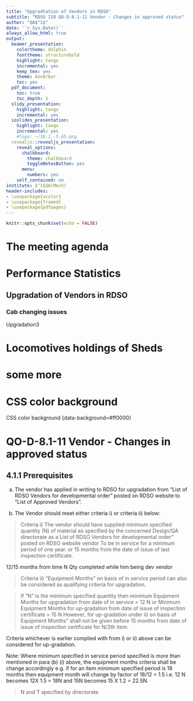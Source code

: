 ```yaml
---
title: "Upgradtation of Vendors in RDSO"
subtitle: "RDSO ISO QO-D-8.1-11 Vendor - Changes in approved status"
author: "QA$^1$"
date: '`r Sys.Date()`'
always_allow_html: true
output:
  beamer_presentation:
    colortheme: dolphin
    fonttheme: structurebold
    highlight: tango
    incremental: yes
    keep_tex: yes
    theme: AnnArbor
    toc: yes
  pdf_document:
    toc: true
    toc_depth: 2
  slidy_presentation:
    highlight: tango
    incremental: yes
  ioslides_presentation: 
    highlight: tango
    incremental: yes
    #logo: ~/36.1.-5.65.png
  revealjs::revealjs_presentation:
    reveal_options:
      chalkboard:
        theme: chalkboard
        toggleNotesButton: yes
      menu:
        numbers: yes
    self_contained: no
institute: $^1$QA(Mech)
header-includes:
- \usepackage{xcolor}
- \usepackage{framed}
- \usepackage{pdfpages}
---
```


```r
knitr::opts_chunk$set(echo = FALSE)
```

<!---
\setbeamercolor{block title}{use=structure,fg=black,bg=purple!55!black}
\setbeamercolor{block body}{use=structure,fg=white,bg=blue!20!white}
--->

# The meeting agenda




# Performance Statistics 

\colorlet{shadecolor}{red!30} 
\begin{shaded}
Black text with a red background.
\end{shaded}

\colorlet{shadecolor}{red!20} 

## Upgradation of Vendors in RDSO

  

  
<!--
\setbeamercolor{block title}{use=structure,fg=white,bg=purple!75!black}
\setbeamercolor{block body}{use=structure,fg=black,bg=white!20!blue}
--->

### Cab changing issues
<!--
\setbeamercolor{block title}{use=structure,fg=white,bg=red!75!black}
\setbeamercolor{block body}{use=structure,fg=black,bg=blue!20!white}
--->
Upgradation3


# Locomotives  holdings of Sheds

<!--
\setbeamercolor{block title}{use=structure,fg=white,bg=purple!75!black}
\setbeamercolor{block body}{use=structure,fg=black,bg=blue!20!white}
--->


# some more {data-background=#ff00ff} 


# CSS color background {data-background=#ff0000}

CSS color background {data-background=#ff0000}

<!--
\setbeamercolor{block title}{use=structure,fg=black,bg=purple!55!black}
\setbeamercolor{block body}{use=structure,fg=white,bg=blue!20!white}
---->

\colorlet{shadecolor}{red!90} 

\begin{shaded}

Black text with a darker red background.

\end{shaded}



# QO-D-8.1-11 Vendor - Changes in approved status

## 4.1.1 Prerequisites

a) The vendor has applied in writing to RDSO for upgradation from “List of RDSO Vendors for developmental order" posted on RDSO website to “List of Approved Vendors". 

b) The Vendor should meet either criteria i) or criteria ii) below: 

> Criteria i) The vendor should have supplied minimum specified quantity (N) of material as specified by the concerned Design/QA directorate as a List of RDSO Vendors for developmental order" posted on RDSO website vendor 
To be in service for a minimum period of one year. or 15 months from the date of issue of last inspection certificate. 

12/15 months from time  N Qty completed while him being dev vendor


> Criteria ii) “Equipment Months" on basis of in service period can also be considered as qualifying criteria for upgradation. 

> If “N" is the minimum specified quantity then minimum Equipment Months for upgradation from date of in service = 12 N or Minimum Equipment Months for up-gradation from date of issue of inspection certificate = 15 N
> However, for up-gradation under ii) on basis of Equipment Months" shall not be given before 15 months from date of issue of inspection certificate for N/2th item.

Criteria whichever is earlier complied with from i) or ii) above can be considered for up-gradation.


Note: Where minimum specified in service period specified is more than mentioned in para (b) (i) above, the equipment months criteria shall be change accordingly e.g. if for an item minimum specified period is 18 months then equipment month will change by factor of 18/12 = 1.5 i.e. 12 N becomes 12X 1.5 = 18N and 15N becomes 15 X 1.2 = 22.5N.

> N and T specified by directorate

\includepdf[pages={-}]{remotereview.pdf}

